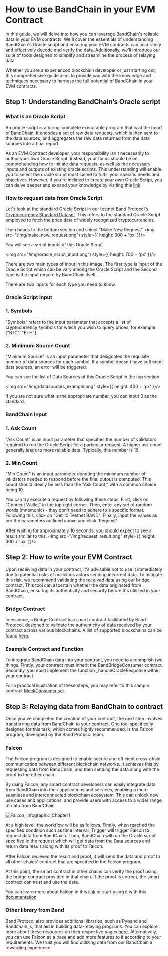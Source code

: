 # How to use BandChain in your EVM Contract

In this guide, we will delve into how you can leverage BandChain's reliable data in your EVM contracts. We'll cover the essentials of understanding BandChain's Oracle script and ensuring your EVM contracts can accurately and effectively decode and verify the data. Additionally, we'll introduce our suite of tools designed to simplify and streamline the process of relaying data. 

Whether you are a experienced blockchain developer or just starting out, this comprehensive guide aims to provide you with the knowledge and techniques necessary to harness the full potential of BandChain in your EVM contracts.

## Step 1: Understanding BandChain’s Oracle script

### What is an Oracle Script

An oracle script is a turing-complete executable program that is at the heart of BandChain. It encodes a set of raw data requests, which is then sent to the data sources, and aggregates the raw data returned from the data sources into a final report.

As an EVM Contract developer, your responsibility isn't necessarily to author your own Oracle Script. Instead, your focus should be on comprehending how to initiate data requests, as well as the necessary inputs and outputs of existing oracle scripts. This understanding will enable you to select the oracle script most suited to fulfill your specific needs and objectives. However, if you're inclined to create your own Oracle Script, you can delve deeper and expand your knowledge by visiting this [link](/docs/develop/04-custom-scripts/02-oracle-script/01-introduction.md).

### How to request data from Oracle Script
 
Let's look at the standard Oracle Script in our testnet [Band Protocol's Cryptocurrency Standard Dataset](https://laozi-testnet6.cosmoscan.io/oracle-script/401). This refers to the standard Oracle Script employed to fetch the price data of widely recognized cryptocurrencies.

Then heads to the bottom section and select "Make New Request"
<img src="/img/make_new_request.png") style={{ height: 300 + 'px' }}/>

You will see a set of inputs of this Oracle Script 

<img src="/img/oracle_script_input.png") style={{ height: 700 + 'px' }}/>

There are two main types of input in this image. The first type is input of the Oracle Script which can be vary among the Oracle Script and the Second type is the input require by BandChain itself.

There are two inputs for each type you need to know.

### Oracle Script Input

### 1. Symbols
"Symbols" refers to the input parameter that accepts a list of cryptocurrency symbols for which you wish to query prices, for example ["BTC", "ETH"].

### 2. Minimum Source Count
"Minimum Source" is an input parameter that designates the requisite number of data sources for each symbol. If a symbol doesn't have sufficient data sources, an error will be triggered.

You can see the list of Data Sources of this Oracle Script in the top section.

<img src="/img/datasources_example.png" style={{ height: 400 + 'px' }}/>

If you are not sure what is the appropriate number, you can input 3 as the standard.

### BandChain Input

### 1. Ask Count
"Ask Count" is an input parameter that specifies the number of validators required to run the Oracle Script for a particular request. A higher ask count generally leads to more reliable data. Typically, this number is 16.

### 2. Min Count
"Min Count" is an input parameter denoting the minimum number of validators needed to respond before the final output is computed. This count should ideally be less than the "Ask Count," with a common choice being 10.

You can try execute a request by following these steps: First, click on "Connect Wallet" in the top right corner. Then, enter any set of random words (mnemonic) - they don't need to adhere to a specific format. Following this, click on "Get 10 Testnet BAND". Finally, input the values as per the parameters outlined above and click 'Request'.

After waiting for approximately 10 seconds, you should expect to see a result similar to this.
<img src="/img/request_result.png" style={{ height: 300 + 'px' }}/>

## Step 2: How to write your EVM Contract

Upon receiving data in your contract, it's advisable not to use it immediately due to potential risks of malicious actors sending incorrect data. To mitigate this risk, we recommend validating the received data using our bridge contract. This tool can ascertain whether the data originated from BandChain, ensuring its authenticity and security before it's utilized in your contract.

### Bridge Contract

In essence, a Bridge Contract is a smart contract facilitated by Band Protocol, designed to validate the authenticity of data received by your contract across various blockchains. A list of supported blockchains can be found [here](/products/vrf/supported-blockchains).

### Example Contract and Function

To integrate BandChain data into your contract, you need to accomplish two things. Firstly, your contract must inherit the BandBridgeConsumer contract. Secondly, you must implement the function _handleOracleResponse within your contract.

For a practical illustration of these steps, you may refer to this sample contract [MockConsumer.sol](https://github.com/bandprotocol/BandBridgeConsumer/blob/main/src/mock/MockConsumer.sol).

## Step 3: Relaying data from BandChain to contract

Once you've completed the creation of your contract, the next step involves transferring data from BandChain to your contract. One tool specifically designed for this task, which comes highly recommended, is the Falcon program, developed by the Band Protocol team.

### Falcon

The Falcon program is designed to enable secure and efficient cross-chain communication between different blockchain networks. It achieves this by requesting data from BandChain, and then sending the data along with the proof to the other chain.

By using Falcon, any smart contract developers can easily integrate data from BandChain into their applications and services, enabling a more seamless and interconnected blockchain ecosystem. This can unlock new use cases and applications, and provide users with access to a wider range of data from BandChain.

![Falcon_Infographic_Chapter1](https://user-images.githubusercontent.com/54426055/234471438-47b3de9f-4660-4c34-80ae-2d075c92d547.png)

At a high level, the workflow will be as follows. Firstly, when reached the specified condition such as time interval, Trigger will trigger Falcon to request data from BandChain. Then, BandChain will run the Oracle script specified in the request which will get data from the Data sources and return data result along with its proof to Falcon.

After Falcon recieved the result and proof, it will send the data and proof to all other chains' contract that are specified in the Falcon program.

At this point, the smart contract in other chains can verify the proof using the bridge contract provided in that chain. If the proof is correct, the smart contract can trust and use the data.

You can learn more about Falcon in this [link](/docs/products/falcon/introduction.md) or start using it with this [documentation](https://github.com/bandprotocol/falcon/blob/main/docs/getting_started.md)

### Other library from Band

Band Protocol also provides additional libraries, such as Pyband and Bandchain.js, that aid in building data-relaying programs. You can explore more about these resources on their respective pages [here](/develop/developer-tools/pyband/getting-started). Alternatively, you can use Falcon as a base and add more features to it according to your requirements. We trust you will find utilizing data from our BandChain a rewarding experience.
